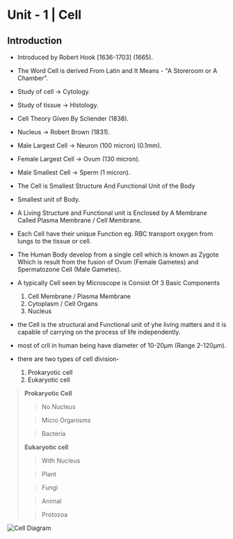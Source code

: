 # Unit - 1 | Cell

## Introduction
- Introduced by Robert Hook [1636-1703] (1665).
- The Word Cell is derived From Latin and It Means - "A Storeroom or A Chamber".
- Study of cell -> Cytology.
- Study of tissue -> Histology.
- Cell Theory Given By Scliender (1838).
- Nucleus -> Robert Brown (1831).
- Male Largest Cell -> Neuron (100 micron) (0.1mm).
- Female Largest Cell -> Ovum (130 micron).
- Male Smallest Cell -> Sperm (1 micron).

- The Cell is Smallest Structure And Functional Unit of the Body 
- Smallest unit of Body.
- A Living Structure and Functional unit is Enclosed by A Membrane Called Plasma Membrane / Cell Membrane.
- Each Cell have their unique Function eg. RBC transport oxygen from lungs to the tissue or cell.
- The Human Body develop from a single cell which is known as Zygote Which is result from the fusion of Ovum (Female Gametes) and Spermatozone Cell (Male Gametes).
- A typically Cell seen by Microscope is Consist Of 3 Basic Components 
  1. Cell Membrane / Plasma Membrane 
  2. Cytoplasm / Cell Organs
  3. Nucleus
- the Cell is the structural and Functional unit of yhe living matters and it is capable of carrying on the process of life independently.
- most of crll in human being have diameter of 10-20µm (Range 2-120µm).
- there are two types of cell division-
  1. Prokaryotic cell
  2. Eukaryotic cell

> **Prokaryotic Cell**
>
> > No Nucleus
>
> > Micro Organisms 
>
> > Bacteria
>
> **Eukaryotic cell**
>
> > With Nucleus
> 
> > Plant
> 
> > Fungi
> 
> > Animal
> 
> > Protozoa
>

![Cell Diagram](https://res.cloudinary.com/dtloa1xx4/image/upload/v1682143774/Nursing/DocScanner_Apr_22_2023_11-37_AM_m5hrgi.jpg)